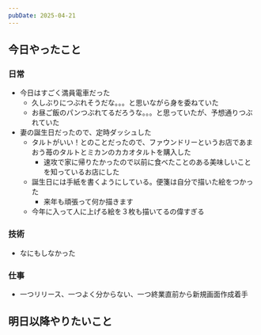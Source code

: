 ```yaml
---
pubDate: 2025-04-21
---
```



## 今日やったこと

### 日常

- 今日はすごく満員電車だった
	- 久しぶりにつぶれそうだな。。。と思いながら身を委ねていた
	- お昼ご飯のパンつぶれてるだろうな。。。と思っていたが、予想通りつぶれていた
- 妻の誕生日だったので、定時ダッシュした
	- タルトがいい！とのことだったので、ファウンドリーというお店であまおう苺のタルトとミカンのカカオタルトを購入した
		- 速攻で家に帰りたかったので以前に食べたことのある美味しいことを知っているお店にした
	- 誕生日には手紙を書くようにしている。便箋は自分で描いた絵をつかった
		- 来年も頑張って何か描きます
	- 今年に入って人に上げる絵を３枚も描いてるの偉すぎる

### 技術

- なにもしなかった

### 仕事

- 一つリリース、一つよく分からない、一つ終業直前から新規画面作成着手


## 明日以降やりたいこと
